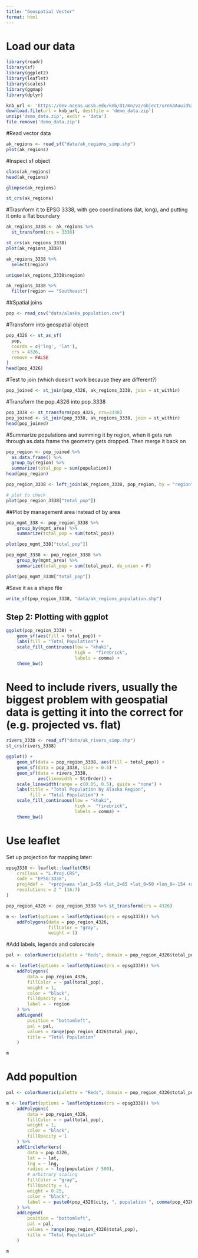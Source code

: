 ```yaml
---
title: "Geospatial Vector"
format: html
---
```


# Load our data
```r
library(readr)
library(sf)
library(ggplot2)
library(leaflet)
library(scales)
library(ggmap)
library(dplyr)
```

```r
knb_url <- 'https://dev.nceas.ucsb.edu/knb/d1/mn/v2/object/urn%3Auuid%3Aaceaecb2-1ce0-4d41-a839-d3607d32bb58'
download.file(url = knb_url, destfile = 'demo_data.zip')
unzip('demo_data.zip', exdir = 'data')
file.remove('demo_data.zip')
```

#Read vector data
```r
ak_regions <- read_sf("data/ak_regions_simp.shp")
plot(ak_regions)
```

#Inspect sf object
```r
class(ak_regions)
head(ak_regions)
```
```r
glimpse(ak_regions)
```
```r
st_crs(ak_regions)
```

#Trasnform it to EPSG 3338, with geo coordinations (lat, long), and putting it onto a flat boundary

```r
ak_regions_3338 <- ak_regions %>%
  st_transform(crs = 3338)

st_crs(ak_regions_3338)
plot(ak_regions_3338)
```

```r
ak_regions_3338 %>%
  select(region)
```

```r
unique(ak_regions_3338$region)
```
```r
ak_regions_3338 %>%
  filter(region == "Southeast")
```
##Spatial joins
```r
pop <- read_csv("data/alaska_population.csv")
```


#Transform into geospatial object 
```r
pop_4326 <- st_as_sf(
  pop,
  coords = c('lng', 'lat'),
  crs = 4326,
  remove = FALSE
)
head(pop_4326)
```

#Test to join (which doesn't work because they are different?)
```r
pop_joined <- st_join(pop_4326, ak_regions_3338, join = st_within)
```

#Transform the pop_4326 into pop_3338
```r
pop_3338 <- st_transform(pop_4326, crs=3338)
pop_joined <- st_join(pop_3338, ak_regions_3338, join = st_within)
head(pop_joined)
```
#Summarize populations and summing it by region, when it gets run through as.data.frame the geometry gets dropped. Then merge it back on
```r
pop_region <- pop_joined %>%
  as.data.frame() %>%
  group_by(region) %>%
  summarize(total_pop = sum(population))
head(pop_region)
```

```r
pop_region_3338 <- left_join(ak_regions_3338, pop_region, by = "region")

# plot to check
plot(pop_region_3338["total_pop"])
```
##Plot by management area instead of by area
```r
pop_mgmt_338 <- pop_region_3338 %>%
    group_by(mgmt_area) %>%
    summarize(total_pop = sum(total_pop))

plot(pop_mgmt_338["total_pop"])
```
```r
pop_mgmt_3338 <- pop_region_3338 %>%
    group_by(mgmt_area) %>%
    summarize(total_pop = sum(total_pop), do_union = F)

plot(pop_mgmt_3338["total_pop"])
```
#Save it as a shape file
```r
write_sf(pop_region_3338, "data/ak_regions_population.shp")

```

## Step 2: Plotting with ggplot
```r
ggplot(pop_region_3338) +
    geom_sf(aes(fill = total_pop)) +
    labs(fill = "Total Population") +
    scale_fill_continuous(low = "khaki",
                          high =  "firebrick",
                          labels = comma) +
    theme_bw()
```
# Need to include rivers, usually the biggest problem with geospatial data is getting it into the correct for (e.g. projected vs. flat)
```r
rivers_3338 <- read_sf("data/ak_rivers_simp.shp")
st_crs(rivers_3338)
```
```r
ggplot() +
    geom_sf(data = pop_region_3338, aes(fill = total_pop)) +
    geom_sf(data = pop_3338, size = 0.5) +
    geom_sf(data = rivers_3338,
            aes(linewidth = StrOrder)) +
    scale_linewidth(range = c(0.05, 0.5), guide = "none") +
    labs(title = "Total Population by Alaska Region",
         fill = "Total Population") +
    scale_fill_continuous(low = "khaki",
                          high =  "firebrick",
                          labels = comma) +
    theme_bw()
```

# Use leaflet
Set up projection for mapping later:

```r
epsg3338 <- leaflet::leafletCRS(
    crsClass = "L.Proj.CRS",
    code = "EPSG:3338",
    proj4def =  "+proj=aea +lat_1=55 +lat_2=65 +lat_0=50 +lon_0=-154 +x_0=0 +y_0=0 +ellps=GRS80 +towgs84=0,0,0,0,0,0,0 +units=m +no_defs",
    resolutions = 2 ^ (16:7)
)
```

```r
pop_region_4326 <- pop_region_3338 %>% st_transform(crs = 4326)

m <- leaflet(options = leafletOptions(crs = epsg3338)) %>%
    addPolygons(data = pop_region_4326,
                fillColor = "gray",
                weight = 1)
```

#Add labels, legends and colorscale
```r
pal <- colorNumeric(palette = "Reds", domain = pop_region_4326$total_pop)

m <- leaflet(options = leafletOptions(crs = epsg3338)) %>%
    addPolygons(
        data = pop_region_4326,
        fillColor = ~ pal(total_pop),
        weight = 1,
        color = "black",
        fillOpacity = 1,
        label = ~ region
    ) %>%
    addLegend(
        position = "bottomleft",
        pal = pal,
        values = range(pop_region_4326$total_pop),
        title = "Total Population"
    )

m
```

# Add popultion
```r
pal <- colorNumeric(palette = "Reds", domain = pop_region_4326$total_pop)

m <- leaflet(options = leafletOptions(crs = epsg3338)) %>%
    addPolygons(
        data = pop_region_4326,
        fillColor = ~ pal(total_pop),
        weight = 1,
        color = "black",
        fillOpacity = 1
    ) %>%
    addCircleMarkers(
        data = pop_4326,
        lat = ~ lat,
        lng = ~ lng,
        radius = ~ log(population / 500),
        # arbitrary scaling
        fillColor = "gray",
        fillOpacity = 1,
        weight = 0.25,
        color = "black",
        label = ~ paste0(pop_4326$city, ", population ", comma(pop_4326$population))
    ) %>%
    addLegend(
        position = "bottomleft",
        pal = pal,
        values = range(pop_region_4326$total_pop),
        title = "Total Population"
    )

m
```


